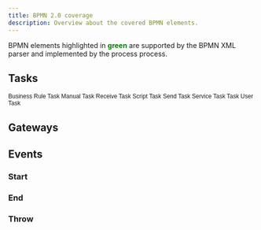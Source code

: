 ```yaml
---
title: BPMN 2.0 coverage
description: Overview about the covered BPMN elements.
---
```




BPMN elements highlighted in <span style="font-weight: bold; color: green">green</span> are supported by the BPMN XML parser and implemented by the process process.

## Tasks

<Grid isContainer>
  <Grid sm="4" md="2">
    <BpmnTask>
      <g>
        <rect width="100" height="80" rx="10" ry="10" style="stroke-linecap: round; stroke-linejoin: round; stroke: green; stroke-width: 2px; fill: white; fill-opacity: 0.95;"></rect>
        <text lineHeight="1.2" style="font-family: Arial, sans-serif; font-size: 12px; font-weight: normal; fill: green;">
          <tspan x="11.484375" y="36.4">Business Rule </tspan>
          <tspan x="37.1630859375" y="50.8">Task</tspan>
        </text>
        <path d="m 8,8 0,12 20,0 0,-12 zm 0,8 l 20,0 m -13,-4 l 0,8" style="fill: white; stroke-linecap: round; stroke-linejoin: round; stroke: green; stroke-width: 1px;"></path>
        <path d="m 8,8 0,4 20,0 0,-4 z" style="fill: green; stroke-linecap: round; stroke-linejoin: round; stroke: green; stroke-width: 1px;"></path>
      </g>
    </BpmnTask>
  </Grid>
  <Grid sm="4" md="2">
    <BpmnTask>
      <g>
        <rect width="100" height="80" rx="10" ry="10" style="stroke-linecap: round; stroke-linejoin: round; stroke: green; stroke-width: 2px; fill: white; fill-opacity: 0.95;"></rect>
        <text lineHeight="1.2" style="font-family: Arial, sans-serif; font-size: 12px; font-weight: normal; fill: green">
          <tspan x="15.92578125" y="43.599999999999994">Manual Task</tspan>
        </text>
        <path d="m 17,15 c 0.234,-0.01 5.604,0.008 8.029,0.004 0.808,0 1.271,-0.172 1.417,-0.752 0.227,-0.898 -0.334,-1.314 -1.338,-1.316 -2.467,-0.01 -7.886,-0.004 -8.108,-0.004 -0.014,-0.079 0.016,-0.533 0,-0.61 0.195,-0.042 8.507,0.006 9.616,0.002 0.877,-0.007 1.35,-0.438 1.353,-1.208 0.003,-0.768 -0.479,-1.09 -1.35,-1.091 -2.968,-0.002 -9.619,-0.013 -9.619,-0.013 v -0.591 c 0,0 5.052,-0.016 7.225,-0.016 0.888,-0.002 1.354,-0.416 1.351,-1.193 -0.006,-0.761 -0.492,-1.196 -1.361,-1.196 -3.473,-0.005 -10.86,-0.003 -11.0829995,-0.003 -0.022,-0.047 -0.045,-0.094 -0.069,-0.139 0.3939995,-0.319 2.0409995,-1.626 2.4149995,-2.017 0.469,-0.4870005 0.519,-1.1650005 0.162,-1.6040005 -0.414,-0.511 -0.973,-0.5 -1.48,-0.236 -1.4609995,0.764 -6.5999995,3.6430005 -7.7329995,4.2710005 -0.9,0.499 -1.516,1.253 -1.882,2.19 -0.37000002,0.95 -0.17,2.01 -0.166,2.979 0.004,0.718 -0.27300002,1.345 -0.055,2.063 0.629,2.087 2.425,3.312 4.859,3.318 4.6179995,0.014 9.2379995,-0.139 13.8569995,-0.158 0.755,-0.004 1.171,-0.301 1.182,-1.033 0.012,-0.754 -0.423,-0.969 -1.183,-0.973 -1.778,-0.01 -5.824,-0.004 -6.04,-0.004 10e-4,-0.084 0.003,-0.586 10e-4,-0.67 z" style="fill: white; stroke-linecap: round; stroke-linejoin: round; stroke: green; stroke-width: 0.5px;"></path>
      </g>
    </BpmnTask>
  </Grid>
  <Grid sm="4" md="2">
    <BpmnTask>
      <g>
        <rect width="100" height="80" rx="10" ry="10" style="stroke-linecap: round; stroke-linejoin: round; stroke: rgb(34, 36, 42); stroke-width: 2px; fill: white; fill-opacity: 0.95;"></rect>
        <text lineHeight="1.2" style="font-family: Arial, sans-serif; font-size: 12px; font-weight: normal; fill: rgb(34, 36, 42);">
          <tspan x="13.927734375" y="43.599999999999994">Receive Task</tspan>
        </text>
        <path d="m 6.3,5.6000000000000005 l 0,12.6 l 18.900000000000002,0 l 0,-12.6 z l 9.450000000000001,5.4 l 9.450000000000001,-5.4" style="fill: white; stroke-linecap: round; stroke-linejoin: round; stroke: rgb(34, 36, 42); stroke-width: 1px;"></path>
      </g>
    </BpmnTask>
  </Grid>
  <Grid sm="4" md="2">
    <BpmnTask>
      <g>
        <rect width="100" height="80" rx="10" ry="10" style="stroke-linecap: round; stroke-linejoin: round; stroke: green; stroke-width: 2px; fill: white; fill-opacity: 0.95;"></rect>
        <text lineHeight="1.2" style="font-family: Arial, sans-serif; font-size: 12px; font-weight: normal; fill: green;">
          <tspan x="20.267578125" y="43.599999999999994">Script Task</tspan>
        </text>
        <path d="m 15,20 c 9.966553,-6.27276 -8.000926,-7.91932 2.968968,-14.938 l -8.802728,0 c -10.969894,7.01868 6.997585,8.66524 -2.968967,14.938 z m -7,-12 l 5,0 m -4.5,3 l 4.5,0 m -3,3 l 5,0m -4,3 l 5,0" style="fill: white; stroke-linecap: round; stroke-linejoin: round; stroke: green; stroke-width: 1px;"></path>
      </g>
    </BpmnTask>
  </Grid>
  <Grid sm="4" md="2">
    <BpmnTask>
      <g>
        <rect width="100" height="80" rx="10" ry="10" style="stroke-linecap: round; stroke-linejoin: round; stroke: green; stroke-width: 2px; fill: white; fill-opacity: 0.95;"></rect>
        <text lineHeight="1.2" style="font-family: Arial, sans-serif; font-size: 12px; font-weight: normal; fill: green;">
          <tspan x="21.591796875" y="43.599999999999994">Send Task</tspan>
        </text>
        <path d="m 5.984999999999999,4.997999999999999 l 0,14 l 21,0 l 0,-14 z l 10.5,6 l 10.5,-6" style="fill: green; stroke-linecap: round; stroke-linejoin: round; stroke: white; stroke-width: 1px;"></path>
        </g>
    </BpmnTask>
  </Grid>
  <Grid sm="4" md="2">
    <BpmnTask>
      <g><rect width="100" height="80" rx="10" ry="10" style="stroke-linecap: round; stroke-linejoin: round; stroke: green; stroke-width: 2px; fill: white; fill-opacity: 0.95;"></rect>
        <text lineHeight="1.2" style="font-family: Arial, sans-serif; font-size: 12px; font-weight: normal; fill: green;">
          <tspan x="15.59765625" y="43.599999999999994">Service Task</tspan>
        </text>
        <circle cx="5" cy="5" r="5" transform="translate(6, 6)" style="stroke-linecap: round; stroke-linejoin: round; stroke: none; stroke-width: 2px; fill: white;"></circle>
        <path d="m 12,18 v -1.71335 c 0.352326,-0.0705 0.703932,-0.17838 1.047628,-0.32133 0.344416,-0.14465 0.665822,-0.32133 0.966377,-0.52145 l 1.19431,1.18005 1.567487,-1.57688 -1.195028,-1.18014 c 0.403376,-0.61394 0.683079,-1.29908 0.825447,-2.01824 l 1.622133,-0.01 v -2.2196 l -1.636514,0.01 c -0.07333,-0.35153 -0.178319,-0.70024 -0.323564,-1.04372 -0.145244,-0.34406 -0.321407,-0.6644 -0.522735,-0.96217 l 1.131035,-1.13631 -1.583305,-1.56293 -1.129598,1.13589 c -0.614052,-0.40108 -1.302883,-0.68093 -2.022633,-0.82247 l 0.0093,-1.61852 h -2.241173 l 0.0042,1.63124 c -0.353763,0.0736 -0.705369,0.17977 -1.049785,0.32371 -0.344415,0.14437 -0.665102,0.32092 -0.9635006,0.52046 l -1.1698628,-1.15823 -1.5667691,1.5792 1.1684265,1.15669 c -0.4026573,0.61283 -0.68308,1.29797 -0.8247287,2.01713 l -1.6588041,0.003 v 2.22174 l 1.6724648,-0.006 c 0.073327,0.35077 0.1797598,0.70243 0.3242851,1.04472 0.1452428,0.34448 0.3214064,0.6644 0.5227339,0.96066 l -1.1993431,1.19723 1.5840256,1.56011 1.1964668,-1.19348 c 0.6140517,0.40346 1.3028827,0.68232 2.0233517,0.82331 l 7.19e-4,1.69892 h 2.226848 z m 0.221462,-3.9957 c -1.788948,0.7502 -3.8576,-0.0928 -4.6097055,-1.87438 -0.7521065,-1.78321 0.090598,-3.84627 1.8802645,-4.59604 1.78823,-0.74936 3.856881,0.0929 4.608987,1.87437 0.752106,1.78165 -0.0906,3.84612 -1.879546,4.59605 z" style="fill: white; stroke-linecap: round; stroke-linejoin: round; stroke: green; stroke-width: 1px;"></path>
        <circle cx="5" cy="5" r="5" transform="translate(11, 10)" style="stroke-linecap: round; stroke-linejoin: round; stroke: none; stroke-width: 2px; fill: white;"></circle>
        <path d="m 17,22 v -1.71335 c 0.352326,-0.0705 0.703932,-0.17838 1.047628,-0.32133 0.344416,-0.14465 0.665822,-0.32133 0.966377,-0.52145 l 1.19431,1.18005 1.567487,-1.57688 -1.195028,-1.18014 c 0.403376,-0.61394 0.683079,-1.29908 0.825447,-2.01824 l 1.622133,-0.01 v -2.2196 l -1.636514,0.01 c -0.07333,-0.35153 -0.178319,-0.70024 -0.323564,-1.04372 -0.145244,-0.34406 -0.321407,-0.6644 -0.522735,-0.96217 l 1.131035,-1.13631 -1.583305,-1.56293 -1.129598,1.13589 c -0.614052,-0.40108 -1.302883,-0.68093 -2.022633,-0.82247 l 0.0093,-1.61852 h -2.241173 l 0.0042,1.63124 c -0.353763,0.0736 -0.705369,0.17977 -1.049785,0.32371 -0.344415,0.14437 -0.665102,0.32092 -0.9635006,0.52046 l -1.1698628,-1.15823 -1.5667691,1.5792 1.1684265,1.15669 c -0.4026573,0.61283 -0.68308,1.29797 -0.8247287,2.01713 l -1.6588041,0.003 v 2.22174 l 1.6724648,-0.006 c 0.073327,0.35077 0.1797598,0.70243 0.3242851,1.04472 0.1452428,0.34448 0.3214064,0.6644 0.5227339,0.96066 l -1.1993431,1.19723 1.5840256,1.56011 1.1964668,-1.19348 c 0.6140517,0.40346 1.3028827,0.68232 2.0233517,0.82331 l 7.19e-4,1.69892 h 2.226848 z m 0.221462,-3.9957 c -1.788948,0.7502 -3.8576,-0.0928 -4.6097055,-1.87438 -0.7521065,-1.78321 0.090598,-3.84627 1.8802645,-4.59604 1.78823,-0.74936 3.856881,0.0929 4.608987,1.87437 0.752106,1.78165 -0.0906,3.84612 -1.879546,4.59605 z" style="fill: white; stroke-linecap: round; stroke-linejoin: round; stroke: green; stroke-width: 1px;"></path>
      </g>
    </BpmnTask>
  </Grid>
  <Grid sm="4" md="2">
    <BpmnTask>
      <g>
        <rect width="100" height="80" rx="10" ry="10" style="stroke-linecap: round; stroke-linejoin: round; stroke: green; stroke-width: 2px; fill: white; fill-opacity: 0.95;"></rect>
        <text lineHeight="1.2" style="font-family: Arial, sans-serif; font-size: 12px; font-weight: normal; fill: green;">
          <tspan x="37.1630859375" y="43.599999999999994">Task</tspan>
        </text>
      </g>
    </BpmnTask>
  </Grid>
  <Grid sm="4" md="2">
    <BpmnTask>
      <g>
        <rect width="100" height="80" rx="10" ry="10" style="stroke-linecap: round; stroke-linejoin: round; stroke: rgb(34, 36, 42); stroke-width: 2px; fill: white; fill-opacity: 0.95;"></rect>
        <text lineHeight="1.2" style="font-family: Arial, sans-serif; font-size: 12px; font-weight: normal; fill: rgb(34, 36, 42);">
          <tspan x="22.9365234375" y="43.599999999999994">User Task</tspan>
        </text>
        <path d="m 15,12 c 0.909,-0.845 1.594,-2.049 1.594,-3.385 0,-2.554 -1.805,-4.62199999 -4.357,-4.62199999 -2.55199998,0 -4.28799998,2.06799999 -4.28799998,4.62199999 0,1.348 0.974,2.562 1.89599998,3.405 -0.52899998,0.187 -5.669,2.097 -5.794,4.7560005 v 6.718 h 17 v -6.718 c 0,-2.2980005 -5.5279996,-4.5950005 -6.0509996,-4.7760005 zm -8,6 l 0,5.5 m 11,0 l 0,-5" style="fill: white; stroke-linecap: round; stroke-linejoin: round; stroke: rgb(34, 36, 42); stroke-width: 0.5px;"></path><path d="m 15,12 m 2.162,1.009 c 0,2.4470005 -2.158,4.4310005 -4.821,4.4310005 -2.66499998,0 -4.822,-1.981 -4.822,-4.4310005 " style="fill: white; stroke-linecap: round; stroke-linejoin: round; stroke: rgb(34, 36, 42); stroke-width: 0.5px;"></path><path d="m 15,12 m -6.9,-3.80 c 0,0 2.25099998,-2.358 4.27399998,-1.177 2.024,1.181 4.221,1.537 4.124,0.965 -0.098,-0.57 -0.117,-3.79099999 -4.191,-4.13599999 -3.57499998,0.001 -4.20799998,3.36699999 -4.20699998,4.34799999 z" style="fill: rgb(34, 36, 42); stroke-linecap: round; stroke-linejoin: round; stroke: rgb(34, 36, 42); stroke-width: 0.5px;"></path>
      </g>
    </BpmnTask>
  </Grid>
</Grid>

## Gateways

<Grid isContainer>
  <Grid sm="4" md="2">
    <BpmnGateway label="Exclusive">
      <g>
        <polygon points="25,0 50,25 25,50 0,25" style="stroke-linecap: round; stroke-linejoin: round; stroke: green; stroke-width: 2px; fill: white; fill-opacity: 0.95;"></polygon>
        <path d="m 16,15 7.42857142857143,9.714285714285715 -7.42857142857143,9.714285714285715 3.428571428571429,0 5.714285714285715,-7.464228571428572 5.714285714285715,7.464228571428572 3.428571428571429,0 -7.42857142857143,-9.714285714285715 7.42857142857143,-9.714285714285715 -3.428571428571429,0 -5.714285714285715,7.464228571428572 -5.714285714285715,-7.464228571428572 -3.428571428571429,0 z" style="fill: green; stroke-linecap: round; stroke-linejoin: round; stroke: green; stroke-width: 1px;"></path>
      </g>
    </BpmnGateway>
  </Grid>
  <Grid sm="4" md="2">
    <BpmnGateway label="Parallel">
      <g>
        <polygon points="25,0 50,25 25,50 0,25" style="stroke-linecap: round; stroke-linejoin: round; stroke: green; stroke-width: 2px; fill: white; fill-opacity: 0.95;"></polygon>
        <path d="m 23,10 0,12.5 -12.5,0 0,5 12.5,0 0,12.5 5,0 0,-12.5 12.5,0 0,-5 -12.5,0 0,-12.5 -5,0 z" style="fill: green; stroke-linecap: round; stroke-linejoin: round; stroke: green; stroke-width: 1px;"></path>
      </g>
    </BpmnGateway>
  </Grid>
  <Grid sm="4" md="2">
    <BpmnGateway label="Inclusive">
      <g>
        <polygon points="25,0 50,25 25,50 0,25" style="stroke-linecap: round; stroke-linejoin: round; stroke: green; stroke-width: 2px; fill: white; fill-opacity: 0.95;"></polygon>
        <circle cx="25" cy="25" r="13" style="stroke-linecap: round; stroke-linejoin: round; stroke: green; stroke-width: 2.5px; fill: white;"></circle>
      </g>
    </BpmnGateway>
  </Grid>
  <Grid sm="4" md="2">
    <BpmnGateway label="Event-based">
      <g>
        <polygon points="25,0 50,25 25,50 0,25" style="stroke-linecap: round; stroke-linejoin: round; stroke: rgb(34, 36, 42); stroke-width: 2px; fill: white; fill-opacity: 0.95;"></polygon>
        <circle cx="25" cy="25" r="15" style="stroke-linecap: round; stroke-linejoin: round; stroke: rgb(34, 36, 42); stroke-width: 1px; fill: none;"></circle>
        <circle cx="25" cy="25" r="12" style="stroke-linecap: round; stroke-linejoin: round; stroke: rgb(34, 36, 42); stroke-width: 1px; fill: none;"></circle>
        <path d="m 18,22 7.363636363636364,-4.909090909090909 7.363636363636364,4.909090909090909 -2.4545454545454546,9.818181818181818 -9.818181818181818,0 z" style="fill: none; stroke-linecap: round; stroke-linejoin: round; stroke: rgb(34, 36, 42); stroke-width: 2px;"></path>
      </g>
    </BpmnGateway>
  </Grid>
</Grid>

## Events

### Start

<Grid isContainer>
  <Grid sm="4" md="2">
    <BpmnEvent label="None">
      <g>
        <circle cx="18" cy="18" r="18" style="stroke-linecap: round; stroke-linejoin: round; stroke: green; stroke-width: 2px; fill: white; fill-opacity: 0.95;"></circle>
      </g>
    </BpmnEvent>
  </Grid>
  <Grid sm="4" md="2">
    <BpmnEvent label="Conditional">
      <g>
        <circle cx="18" cy="18" r="18" style="stroke-linecap: round; stroke-linejoin: round; stroke: rgb(34, 36, 42); stroke-width: 2px; fill: white; fill-opacity: 0.95;"></circle>
        <path d="M 10.5,8.5 l 14.5,0 l 0,18 l -14.5,0 Z M 12.5,11.5 l 10.5,0 M 12.5,14.5 l 10.5,0 M 12.5,17.5 l 10.5,0 M 12.5,20.5 l 10.5,0 M 12.5,23.5 l 10.5,0 M 12.5,26.5 l 10.5,0 " style="fill: white; stroke-linecap: round; stroke-linejoin: round; stroke: rgb(34, 36, 42); stroke-width: 1px;"></path>
      </g>
    </BpmnEvent>
  </Grid>
  <Grid sm="4" md="2">
    <BpmnEvent label="Message">
      <g>
        <circle cx="18" cy="18" r="18" style="stroke-linecap: round; stroke-linejoin: round; stroke: rgb(34, 36, 42); stroke-width: 2px; fill: white; fill-opacity: 0.95;"></circle>
        <path d="m 8.459999999999999,11.34 l 0,12.6 l 18.900000000000002,0 l 0,-12.6 z l 9.450000000000001,5.4 l 9.450000000000001,-5.4" style="fill: white; stroke-linecap: round; stroke-linejoin: round; stroke: rgb(34, 36, 42); stroke-width: 1px;"></path>
      </g>
    </BpmnEvent>
  </Grid>
  <Grid sm="4" md="2">
    <BpmnEvent label="Signal">
      <g>
        <circle cx="18" cy="18" r="18" style="stroke-linecap: round; stroke-linejoin: round; stroke: rgb(34, 36, 42); stroke-width: 2px; fill: white; fill-opacity: 0.95;"></circle>
        <path d="M 18,7.2 l 9,16.2 l -18,0 Z" style="fill: white; stroke-linecap: round; stroke-linejoin: round; stroke: rgb(34, 36, 42); stroke-width: 1px;"></path>
      </g>
    </BpmnEvent>
  </Grid>
  <Grid sm="4" md="2">
    <BpmnEvent label="Timer">
      <g>
        <circle cx="18" cy="18" r="18" style="stroke-linecap: round; stroke-linejoin: round; stroke: rgb(34, 36, 42); stroke-width: 2px; fill: white; fill-opacity: 0.95;"></circle><circle cx="18" cy="18" r="11" style="stroke-linecap: round; stroke-linejoin: round; stroke: rgb(34, 36, 42); stroke-width: 2px; fill: white;"></circle>
        <path d="M 18,18 l 2.25,-7.5 m -2.25,7.5 l 5.25,1.5 " style="fill: none; stroke-linecap: round; stroke-linejoin: round; stroke: rgb(34, 36, 42); stroke-width: 2px;"></path>
        <path transform="rotate(0,18,18)" d="M 18,18 m 0,7.5 l -0,2.25 " style="fill: none; stroke-linecap: round; stroke-linejoin: round; stroke: rgb(34, 36, 42); stroke-width: 1px;"></path>
        <path transform="rotate(30,18,18)" d="M 18,18 m 0,7.5 l -0,2.25 " style="fill: none; stroke-linecap: round; stroke-linejoin: round; stroke: rgb(34, 36, 42); stroke-width: 1px;"></path>
        <path transform="rotate(60,18,18)" d="M 18,18 m 0,7.5 l -0,2.25 " style="fill: none; stroke-linecap: round; stroke-linejoin: round; stroke: rgb(34, 36, 42); stroke-width: 1px;"></path>
        <path transform="rotate(90,18,18)" d="M 18,18 m 0,7.5 l -0,2.25 " style="fill: none; stroke-linecap: round; stroke-linejoin: round; stroke: rgb(34, 36, 42); stroke-width: 1px;"></path>
        <path transform="rotate(120,18,18)" d="M 18,18 m 0,7.5 l -0,2.25 " style="fill: none; stroke-linecap: round; stroke-linejoin: round; stroke: rgb(34, 36, 42); stroke-width: 1px;"></path>
        <path transform="rotate(150,18,18)" d="M 18,18 m 0,7.5 l -0,2.25 " style="fill: none; stroke-linecap: round; stroke-linejoin: round; stroke: rgb(34, 36, 42); stroke-width: 1px;"></path>
        <path transform="rotate(180,18,18)" d="M 18,18 m 0,7.5 l -0,2.25 " style="fill: none; stroke-linecap: round; stroke-linejoin: round; stroke: rgb(34, 36, 42); stroke-width: 1px;"></path>
        <path transform="rotate(210,18,18)" d="M 18,18 m 0,7.5 l -0,2.25 " style="fill: none; stroke-linecap: round; stroke-linejoin: round; stroke: rgb(34, 36, 42); stroke-width: 1px;"></path>
        <path transform="rotate(240,18,18)" d="M 18,18 m 0,7.5 l -0,2.25 " style="fill: none; stroke-linecap: round; stroke-linejoin: round; stroke: rgb(34, 36, 42); stroke-width: 1px;"></path>
        <path transform="rotate(270,18,18)" d="M 18,18 m 0,7.5 l -0,2.25 " style="fill: none; stroke-linecap: round; stroke-linejoin: round; stroke: rgb(34, 36, 42); stroke-width: 1px;"></path>
        <path transform="rotate(300,18,18)" d="M 18,18 m 0,7.5 l -0,2.25 " style="fill: none; stroke-linecap: round; stroke-linejoin: round; stroke: rgb(34, 36, 42); stroke-width: 1px;"></path>
        <path transform="rotate(330,18,18)" d="M 18,18 m 0,7.5 l -0,2.25 " style="fill: none; stroke-linecap: round; stroke-linejoin: round; stroke: rgb(34, 36, 42); stroke-width: 1px;"></path>
      </g>
    </BpmnEvent>
  </Grid>
</Grid>

### End

<Grid isContainer>
  <Grid sm="4" md="2">
    <BpmnEvent label="None">
      <g>
        <circle cx="18" cy="18" r="18" style="stroke-linecap: round; stroke-linejoin: round; stroke: green; stroke-width: 4px; fill: white; fill-opacity: 0.95;"></circle>
      </g>
    </BpmnEvent>
  </Grid>
</Grid>

### Throw

<Grid isContainer>
  <Grid sm="4" md="2">
    <BpmnEvent label="None">
      <g>
        <circle cx="18" cy="18" r="18" style="stroke-linecap: round; stroke-linejoin: round; stroke: green; stroke-width: 1.5px; fill: white; fill-opacity: 0.95;"></circle>
        <circle cx="18" cy="18" r="15" style="stroke-linecap: round; stroke-linejoin: round; stroke: green; stroke-width: 1.5px; fill: none;"></circle>
      </g>
    </BpmnEvent>
  </Grid>
</Grid>
